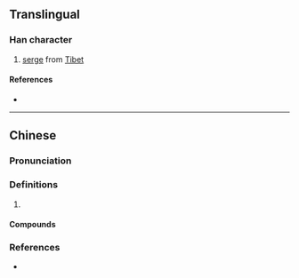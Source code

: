 {{character info/new}}
==Translingual==

===Han character===
{{Han char|rn=82|rad=毛|as=06|sn=10|four=|canj=HUIHQ|ids=⿺毛牟}}

# [[serge]] from [[Tibet]]

====References====
* {{Han ref|kx=0593.091|hdz=31998.010|uh=6BEA|ud=27626}}

----

==Chinese==
{{zh-forms}}

===Pronunciation===
{{zh-pron
|m=mú
|c=mou4,mau4
|cat=
}}

===Definitions===
{{zh-hanzi}}

# {{rfdef|zh}}

====Compounds====
{{zh-der|毪子}}

===References===
* {{R:twedu|C05974}}
